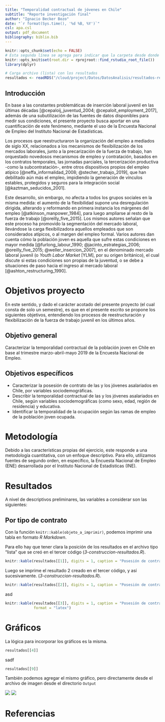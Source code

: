 ```yaml
---
title: "Temporalidad contractual de jóvenes en Chile"
subtitle: "Reporte investigación final"
author: "Ignacio Becker Bozo"
date: "`r format(Sys.time(), '%d %B, %Y')`"
csl: apa.csl
output: pdf_document
bibliography: biblio.bib
---
```


```r
knitr::opts_chunk$set(echo = FALSE)
# Esta segunda línea se agrega para indicar que la carpeta desde donde debe partir buscando archivos es la del proyecto R
knitr::opts_knit$set(root.dir = rprojroot::find_rstudio_root_file())
library(dplyr)
```

```r
# Carga archivo (lista) con los resultados
resultados <- readRDS("/cloud/project/Datos/DatosAnalisis/resultados-reporte.rds")
```

## Introducción

En base a las constantes problemáticas de inserción laboral juvenil en las últimas décadas [@cepaloij_juventud_2004; @cepaloit_employment_2017], además de una subutilización de las fuentes de datos disponibles para medir sus condiciones, el presente proyecto busca aportar en una cuantificación de este fenómeno, mediante el uso de la Encuesta Nacional de Empleo del Instituto Nacional de Estadísticas.

Los procesos que reestructuraron la organización del empleo a mediados de siglo XX, relacionados a los mecanismos de flexibilización de los mercados laborales, junto a la precarización de la fuerza de trabajo, han orquestado novedosos mecanismos de empleo y contratación, basados en los contratos temporales, las jornadas parciales, la tercerización productiva -como la subcontratación-, entre otros dispositivos propios del empleo atípico [@neffa_informalidad_2008; @stecher_trabajo_2019], que han debilitado aún más el empleo, impidiendo la generación de vínculos estables, protegidos y seguros para la integración social [@kaztman_seducidos_2001].

Este desarrollo, sin embargo, no afecta a todos los grupos sociales en la misma medida: el aumento de la flexibilidad supone una desregulación dirigida, alterando y reformando en primera instancia los márgenes del empleo [@atkinson_manpower_1984], para luego ampliarse al resto de la fuerza de trabajo [@oreilly_five_2015]. Los mismos autores señalan que este proceso ha promovido la segmentación del mercado laboral, llevándose la carga flexibilizadora aquellos empleados que son considerados atípicos, o al margen del empleo formal. Varios autores dan cuenta cómo la población joven es aquella que sufre estas condiciones en mayor medida [@furlong_labour_1990; @jacinto_estrategias_2006; @oreilly_five_2015; @weller_insercion_2007], en el denominado mercado laboral juvenil (o _Youth Labor Market_ [YLM], por su origen británico), el cual discute si estas condiciones son propias de la juventud, o se debe a situaciones de paso hacia el ingreso al mercado laboral [@ashton_restructuring_1990].

# Objetivos proyecto
En este sentido, y dado el carácter acotado del presente proyecto (el cual consta de solo un semestre), es que en el presente escrito se propone los siguientes objetivos, entendiendo los procesos de reestructuración y flexibilización de la fuerza de trabajo juvenil en los últimos años.

## Objetivo general

Caracterizar la temporalidad contractual de la población joven en Chile en base al trimestre marzo-abril-mayo 2019 de la Encuesta Nacional de Empleo.

## Objetivos específicos

* Caracterizar la posesión de contrato de las y los jóvenes asalariados en Chile, por variables sociodemográficas.
* Describir la temporalidad contractual de las y los jóvenes asalariados en Chile, según variables sociodemográficas (como sexo, edad, región de residencia) y educativa.
* Identificar la temporalidad de la ocupación según las ramas de empleo de la población joven ocupada.

# Metodología

Debido a las características propias del ejercicio, este responde a una metodología cuantitativa, con un enfoque descriptivo. Para ello, utilizamos fuentes de segundo orden, en específico, la Encuesta Nacional de Empleo (ENE) desarrollada por el Instituto Nacional de Estadísticas (INE).


# Resultados

A nivel de descriptivos preliminares, las variables a considerar son las siguientes:

## Por tipo de contrato

Con la función `knitr::kable(objeto_a_imprimir)`, podemos imprimir una tabla en formato *R Markdown*.

Para ello hay que tener clara la posición de los resultados en el archivo tipo "lista" que se creó en el tercer código (*3-construccion-resultados.R*).

```r
knitr::kable(resultados[[1]], digits = 1, caption = "Posesión de contrato por sexo")
```

Luego se imprime el resultado 2 creado en el tercer código, y así sucesivamente.
 (*3-construccion-resultados.R*).

```r
knitr::kable(resultados[[2]], digits = 1, caption = "Posesión de contrato por macrozona")
```

asd

```r
knitr::kable(resultados[[3]], digits = 1, caption = "Posesión de contrato por tramo etario",
             format = "latex")
```

\newpage

# Gráficos

La lógica para incorporar los gráficos es la misma.
```r
resultados[[4]]
```
sadf

```r
resultados[[9]]
```

También podemos agregar el mismo gráfico, pero directamente desde el archivo de imagen desde el directorio `Output`

![](/cloud/project/Salidas/Figura1.png)
![](/cloud/project/Salidas/Figura2.png)


\newpage
# Referencias